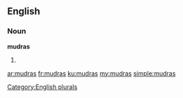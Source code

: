 ==English==

===Noun===
'''mudras'''

# {{plural of|[[mudra]]}}

[[Category:English plurals]]

[[ar:mudras]]
[[fr:mudras]]
[[ku:mudras]]
[[my:mudras]]
[[simple:mudras]]